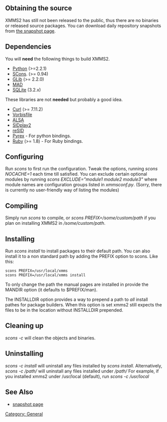 {{Navbar}}

== Obtaining the source ==

XMMS2 has still not been released to the public, thus there are no binaries or released source packages. You can download daily repository snapshots from [http://xmms2.xmms.org/snapshots/ the snapshot page].

== Dependencies ==

You will '''need''' the following things to build XMMS2.

* [http://www.python.org/ Python] (>=2.2.1)
* [http://www.scons.org/ SCons]. (>= 0.94)
* [http://www.gtk.org/ GLib] (>= 2.2.0)
* [http://www.underbit.com/products/mad/ MAD]
* [http://www.sqlite.org SQLite] (3.2.x)


These libraries are not '''needed''' but probably a good idea.

* [http://curl.haxx.se Curl] (>= 7.11.2)
* [http://www.xiph.org Vorbisfile]
* [http://www.alsa-project.org ALSA]
* [http://sidplay2.sourceforge.net/ SIDplay2]
* [http://www.geocities.com/SiliconValley/Lakes/5147/resid/ reSID]
* [http://www.cosc.canterbury.ac.nz/~greg/python/Pyrex/ Pyrex] - For python bindings.
* [http://www.ruby-lang.org/ Ruby] (>= 1.8) - For Ruby bindings.

== Configuring ==
Run ''scons'' to first run the configuration. Tweak the options, running ''scons NOCACHE=1'' each time till satisfied. You can exclude certain optional modules by running ''scons EXCLUDE="module1 module2 module3"'' where module names are configuration groups listed in ''xmmsconf.py''. (Sorry, there is currently no user-friendly way of listing the modules)

== Compiling ==
Simply run ''scons'' to compile, or ''scons PREFIX=/some/custom/path'' if you plan on installing XMMS2 in ''/some/custom/path''.

== Installing ==

Run ''scons install'' to install packages to their default path. You can also install it to a non standard path by adding the PREFIX option to scons. Like this:

 scons PREFIX=/usr/local/xmms
 scons PREFIX=/usr/local/xmms install

To only change the path the manual pages are installed in provide the MANDIR option (it defaults to $PREFIX/man).

The INSTALLDIR option provides a way to prepend a path to ''all'' install pathes for package builders. When this option is set xmms2 still expects the files to be in the location without INSTALLDIR prepended.

== Cleaning up ==

''scons -c'' will clean the objects and binaries.

== Uninstalling ==
''scons -c install'' will uninstall any files installed by ''scons install''. Alternatively, ''scons -c /path/'' will uninstall any files installed under ''/path/''
For example, if you installed xmms2 under /usr/local (default), run ''scons -c /usr/local''

== See Also ==
* [http://xmms2.xmms.org/snapshots/ snapshot page]

[[Category: General]]